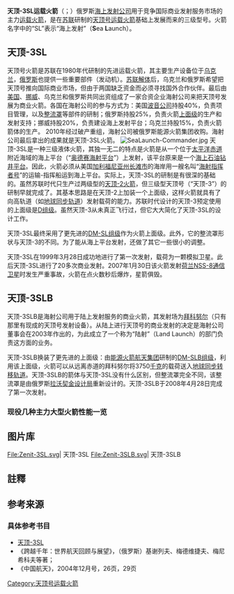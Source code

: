 {{Infobox Rocket
|image   =  Sea Launch 01.jpg
|imsize  =   300
|caption =  Zenit-3SL
|function       =  運載火箭
|manufacturer   =  [[南方設計局|南方設計局]]<br/>[[南方机器制造厂|南方机器制造厂]]<br/>[[波音公司|波音公司]]
|country-origin =  {{UKR}}<ref name=nkau>{{Cite web |url=http://www.nkau.gov.ua/nsau/catalogNEW.nsf/0/EFB7A4C2121BE0F6C2256E8B0044EBA8?OpenDocument&Lang=E |title=Zenit-3SL |work=Launch Vehicles |publisher=National Space Agency of Ukraine |access-date=2009-04-14 |url-status=yes |archive-url=https://web.archive.org/web/20070927012634/http://www.nkau.gov.ua/nsau/catalogNEW.nsf/0/EFB7A4C2121BE0F6C2256E8B0044EBA8?OpenDocument&Lang=E |archive-date=2007-09-27 }}</ref>
|height       =  {{convert|59.6|m}}
|diameter     =  {{convert|3.9|m}}
|mass         =  {{convert|462200|kg}}
|stages       =  3
|capacities =
  {{Infobox Rocket/Payload
  |location =  [[地球同步轉移軌道|GTO]]
  |kilos    =  {{convert|6060|kg}}<ref name="BoeingDTV10-11-12">{{Cite web|publisher=Boeing|url=http://www.boeing.com/defense-space/space/bss/factsheets/702/dtv10_11_12/dtv10_11_12.html|title=DIRECTV 10, 11 and 12|deadurl=yes|archiveurl=https://web.archive.org/web/20100118031341/http://www.boeing.com/defense-space/space/bss/factsheets/702/dtv10_11_12/dtv10_11_12.html|archivedate=2010-01-18|access-date=2015-10-23}}</ref>
  }}
|family      =  [[天頂系列運載火箭|天頂]]
|derivatives =  天頂3號SLB運載火箭
|status   =  退役
|sites    =  [[奥德赛海射平台|奥德赛海射平台]]
|launches =  36
|success  =  32
|fail     =  3
|partial  =  1
|first    =  1999年3月28日
|stagedata    =
  {{Infobox Rocket/Stage
  |type       =  Stage
  |stageno    =  第一節
  |engines    =  1 顆RD-171
  |thrust     =  {{convert|8180|kN}}
  |SI         =  337秒
  |burntime   =  150秒
  |fuel       =  [[煤油|煤油]]/[[液態氧|液態氧]]
  }} {{Infobox Rocket/Stage
  |type       =  Stage
  |stageno    =  第二節
  |engines    =  1 顆RD-120<br/>1 顆RD-8
  |thrust     =  {{convert|912|kN}}<br/>{{convert|79.5|kN}}
  |SI         =  349 秒
  |burntime   =  315 秒
  |fuel       =   煤油/液態氧
  }} {{Infobox Rocket/Stage
  |name       =  Block DM-SL
  |type       =  Stage
  |stageno    =  第三節
  |engines    =  1 顆RD-58M
  |thrust     =  {{convert|84.9|kN}}
  |SI         =  352秒
  |burntime   =  650秒
  |fuel       =  煤油/液態氧
  }}
}}
'''天顶-3SL运载火箭'''（{{lang-ru|Зени́т}}；{{lang-uk|Зеніт}}）俄罗斯[[海上发射公司|海上发射公司]]用于竞争国际商业发射服务市场的主力[[运载火箭|运载火箭]]，是在[[苏联|苏联]]研制的[[天顶号运载火箭|天顶号运载火箭]]基础上发展而来的三级型号。火箭名字中的“SL”表示“海上发射”（'''S'''ea '''L'''aunch）。

==天顶-3SL==
天顶号火箭是苏联在1980年代研制的先进运载火箭，其主要生产设备位于[[乌克兰|乌克兰]]，[[俄罗斯|俄罗斯]]也提供一些重要部件（发动机）。[[苏联解体|苏联解体]]后，乌克兰和俄罗斯希望把天顶号推向国际商业市场，但由于两国缺乏资金而必须寻找国外合作伙伴。最后由[[美国|美国]]、[[挪威|挪威]]、乌克兰和俄罗斯共同出资组成了一家合资企业海射公司来把天顶号发展为商业火箭。各国在海射公司的参与方式为：美国[[波音公司|波音公司]]持股40%，负责项目管理，以及[[整流罩|整流罩]]等部件的研制；俄罗斯持股25%，负责火箭[[上面级|上面级]]的生产和发射支持；挪威持股20%，负责建设海上发射平台；乌克兰持股15%，负责火箭箭体的生产。
2010年经过破产重组，海射公司被俄罗斯能源火箭集团收购。海射公司最后拿出的成果就是天顶-3SL火箭。
[[File:SeaLaunch-Commander.jpg|thumb]]
天顶-3SL是一种三级液体火箭，其独一无二的特点是火箭是从一个位于[[太平洋|太平洋]][[赤道|赤道]]附近海域的海上平台（“[[奥德赛海射平台|奥德赛海射平台]]”）上发射，该平台原来是一个[[海上石油钻井平台|海上石油钻井平台]]。因此，火箭必须从美国[[加利福尼亚州|加利福尼亚州]][[长滩_(加利福尼亚州)|长滩市]]的海岸用一艘名叫“[[海射指挥者号|海射指挥者号]]”的运输-指挥船运到海上平台。实际上，天顶-3SL的研制是有很深的基础的。虽然苏联时代只生产过两级型的[[天顶-2火箭|天顶-2火箭]]，但三级型天顶号（“天顶-3”）的研制早就完成了。其基本思路是在天顶-2上加装一个上面级，这样火箭就具有了向高轨道（如[[地球同步轨道|地球同步轨道]]）发射载荷的能力。苏联时代设计的天顶-3预定使用的上面级是[[D组级|D组级]]。虽然天顶-3从未真正飞行过，但它大大简化了天顶-3SL的设计工作。

天顶-3SL最终采用了更先进的[[DM-SL组级|DM-SL组级]]作为火箭上面级。此外，它的整流罩形状与天顶-3的不同。为了能从海上平台发射，还做了其它一些很小的调整。

天顶-3SL在1999年3月28日成功地进行了第一次发射，载荷为一颗模拟卫星。此后天顶-3SL进行了20多次商业发射。2007年1月30日该火箭发射[[荷兰|荷兰]][[NSS-8|NSS-8]][[通信卫星|通信卫星]]时发生严重事故，火箭在点火数秒后爆炸，星箭俱毁。

==天顶-3SLB==
天顶-3SLB是海射公司用于陆上发射服务的商业火箭，其发射场为[[拜科努尔发射场|拜科努尔]]（只有那里有现成的天顶号发射设备）。从陆上进行天顶号的商业发射的决定是海射公司董事会在2003年作出的，为此成立了一个称为“陆射”（Land Launch）的部门负责这方面的业务。

天顶-3SLB换装了更先进的上面级：由[[科罗廖夫能源火箭航天集团|能源火箭航天集团]]研制的[[DM-SLB组级|DM-SLB组级]]，利用该上面级，火箭可以从远离赤道的拜科努尔将3750[[千克|千克]]的载荷送入[[地球同步转移轨道|地球同步转移轨道]]。天顶-3SLB的箭体与天顶-3SL没有什么区别，但整流罩完全不同，该整流罩是由俄罗斯[[拉沃契金设计局|拉沃契金设计局]]重新设计的。天顶-3SLB于2008年4月28日完成了第一次发射。
{{clear}}
=== 现役几种主力大型火箭性能一览 ===
{{主力大型火箭|notetem=efn}}

==图片库==
<gallery>
File:Zenit-3SL.svg| 天顶-3SL
File:Zenit-3SLB.svg| 天顶-3SLB
</gallery>
{{clear}}

== 註釋 ==
{{notelist}}

==参考来源==
{{Reflist|30em}}

===具体参考书目===
{{refbegin}}
*[https://web.archive.org/web/20061018183306/http://www.astronautix.com/lvs/zenit3sl.htm 天顶-3SL]
*《跨越千年：世界航天回顾与展望》，（俄罗斯）基谢列夫、梅德维捷夫、梅尼希科夫等著；{{ISBN|978-7-5612-2105-1}}
*《中国航天》，2004年12月号，26页，29页
{{refend}}

{{Russian launch vehicles}}
{{ELVs}}

[[Category:天顶号运载火箭|Category:天顶号运载火箭]]
